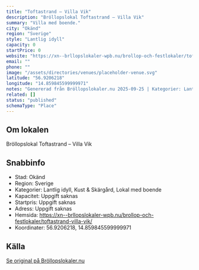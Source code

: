 ```yaml
---
title: "Toftastrand – Villa Vik"
description: "Bröllopslokal Toftastrand – Villa Vik"
summary: "Villa med boende."
city: "Okänd"
region: "Sverige"
style: "Lantlig idyll"
capacity: 0
startPrice: 0
website: "https://xn--brllopslokaler-wpb.nu/brollop-och-festlokaler/toftastrand-villa-vik/"
email: ""
phone: ""
image: "/assets/directories/venues/placeholder-venue.svg"
latitude: "56.9206218"
longitude: "14.859845599999971"
notes: "Genererad från Bröllopslokaler.nu 2025-09-25 | Kategorier: Lantlig idyll, Kust & Skärgård, Lokal med boende"
related: []
status: "published"
schemaType: "Place"
---
```


## Om lokalen

Bröllopslokal Toftastrand – Villa Vik

## Snabbinfo

- Stad: Okänd
- Region: Sverige
- Kategorier: Lantlig idyll, Kust & Skärgård, Lokal med boende
- Kapacitet: Uppgift saknas
- Startpris: Uppgift saknas
- Adress: Uppgift saknas
- Hemsida: https://xn--brllopslokaler-wpb.nu/brollop-och-festlokaler/toftastrand-villa-vik/
- Koordinater: 56.9206218, 14.859845599999971

## Källa

[Se original på Bröllopslokaler.nu](https://xn--brllopslokaler-wpb.nu/brollop-och-festlokaler/toftastrand-villa-vik/)
